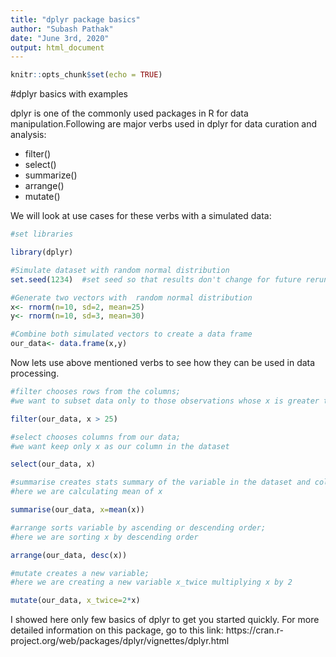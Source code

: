 ```yaml
---
title: "dplyr package basics"
author: "Subash Pathak"
date: "June 3rd, 2020"
output: html_document
---
```


```r
knitr::opts_chunk$set(echo = TRUE)
```

#dplyr basics with examples

dplyr is one of the commonly used packages in R for data manipulation.Following are major verbs used in dplyr for data curation and analysis:

* filter()
* select()
* summarize()
* arrange()
* mutate()

We will look at use cases for these verbs with a simulated data:



```r
#set libraries

library(dplyr)

#Simulate dataset with random normal distribution 
set.seed(1234)  #set seed so that results don't change for future rerun

#Generate two vectors with  random normal distribution
x<- rnorm(n=10, sd=2, mean=25)
y<- rnorm(n=10, sd=3, mean=30)

#Combine both simulated vectors to create a data frame
our_data<- data.frame(x,y)

```


Now lets use above mentioned verbs to see how they can be used in data processing.

```r
#filter chooses rows from the columns;
#we want to subset data only to those observations whose x is greater than 25

filter(our_data, x > 25)
```

```r
#select chooses columns from our data; 
#we want keep only x as our column in the dataset

select(our_data, x)
```


```r
#summarise creates stats summary of the variable in the dataset and collapses to a single row; 
#here we are calculating mean of x

summarise(our_data, x=mean(x))
```

```r
#arrange sorts variable by ascending or descending order; 
#here we are sorting x by descending order

arrange(our_data, desc(x))
```


```r
#mutate creates a new variable; 
#here we are creating a new variable x_twice multiplying x by 2

mutate(our_data, x_twice=2*x)
```


I showed here only few basics of dplyr to get you started quickly. For more detailed information on this package, go to this link: 
https://cran.r-project.org/web/packages/dplyr/vignettes/dplyr.html

